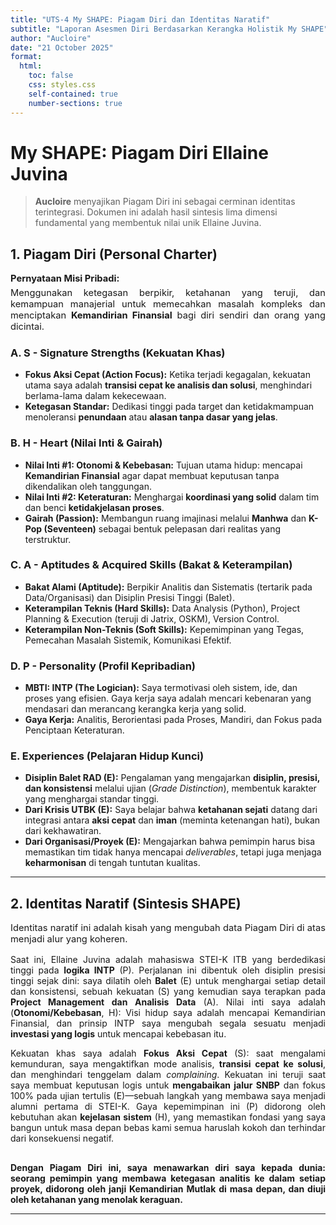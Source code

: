 ```yaml
---
title: "UTS-4 My SHAPE: Piagam Diri dan Identitas Naratif"
subtitle: "Laporan Asesmen Diri Berdasarkan Kerangka Holistik My SHAPE"
author: "Aucloire"
date: "21 October 2025"
format: 
  html:
    toc: false
    css: styles.css 
    self-contained: true
    number-sections: true
---
```


# My SHAPE: Piagam Diri Ellaine Juvina {.unnumbered}

> **Aucloire** menyajikan Piagam Diri ini sebagai cerminan identitas terintegrasi. Dokumen ini adalah hasil sintesis lima dimensi fundamental yang membentuk nilai unik Ellaine Juvina.

## 1. Piagam Diri (Personal Charter) {.unnumbered}

<p style="text-align: justify; font-size: 1.05em; font-weight: bold;">Pernyataan Misi Pribadi:</p>
<p style="text-align: justify; font-size: 1.05em; margin-top: -10px;">Menggunakan ketegasan berpikir, ketahanan yang teruji, dan kemampuan manajerial untuk memecahkan masalah kompleks dan menciptakan **Kemandirian Finansial** bagi diri sendiri dan orang yang dicintai.</p>

### A. S - Signature Strengths (Kekuatan Khas)
<ul>
    <li>**Fokus Aksi Cepat (Action Focus):** Ketika terjadi kegagalan, kekuatan utama saya adalah **transisi cepat ke analisis dan solusi**, menghindari berlama-lama dalam kekecewaan.</li>
    <li>**Ketegasan Standar:** Dedikasi tinggi pada target dan ketidakmampuan menoleransi **penundaan** atau **alasan tanpa dasar yang jelas**.</li>
</ul>

### B. H - Heart (Nilai Inti & Gairah)
<ul>
    <li>**Nilai Inti #1: Otonomi & Kebebasan:** Tujuan utama hidup: mencapai **Kemandirian Finansial** agar dapat membuat keputusan tanpa dikendalikan oleh tanggungan.</li>
    <li>**Nilai Inti #2: Keteraturan:** Menghargai **koordinasi yang solid** dalam tim dan benci **ketidakjelasan proses**.</li>
    <li>**Gairah (Passion):** Membangun ruang imajinasi melalui **Manhwa** dan **K-Pop (Seventeen)** sebagai bentuk pelepasan dari realitas yang terstruktur.</li>
</ul>

### C. A - Aptitudes & Acquired Skills (Bakat & Keterampilan)
<ul>
    <li>**Bakat Alami (Aptitude):** Berpikir Analitis dan Sistematis (tertarik pada Data/Organisasi) dan Disiplin Presisi Tinggi (Balet).</li>
    <li>**Keterampilan Teknis (Hard Skills):** Data Analysis (Python), Project Planning & Execution (teruji di Jatrix, OSKM), Version Control.</li>
    <li>**Keterampilan Non-Teknis (Soft Skills):** Kepemimpinan yang Tegas, Pemecahan Masalah Sistemik, Komunikasi Efektif.</li>
</ul>

### D. P - Personality (Profil Kepribadian)
<ul>
    <li>**MBTI: INTP (The Logician):** Saya termotivasi oleh sistem, ide, dan proses yang efisien. Gaya kerja saya adalah mencari kebenaran yang mendasari dan merancang kerangka kerja yang solid.</li>
    <li>**Gaya Kerja:** Analitis, Berorientasi pada Proses, Mandiri, dan Fokus pada Penciptaan Keteraturan.</li>
</ul>

### E. Experiences (Pelajaran Hidup Kunci)
<ul>
    <li>**Disiplin Balet RAD (E):** Pengalaman yang mengajarkan **disiplin, presisi, dan konsistensi** melalui ujian (*Grade Distinction*), membentuk karakter yang menghargai standar tinggi.</li>
    <li>**Dari Krisis UTBK (E):** Saya belajar bahwa **ketahanan sejati** datang dari integrasi antara **aksi cepat** dan **iman** (meminta ketenangan hati), bukan dari kekhawatiran.</li>
    <li>**Dari Organisasi/Proyek (E):** Mengajarkan bahwa pemimpin harus bisa memastikan tim tidak hanya mencapai *deliverables*, tetapi juga menjaga **keharmonisan** di tengah tuntutan kualitas.</li>
</ul>

<hr>

## 2. Identitas Naratif (Sintesis SHAPE) {.unnumbered}

<p style="text-align: justify; font-size: 1.05em;">
Identitas naratif ini adalah kisah yang mengubah data Piagam Diri di atas menjadi alur yang koheren.
</p>

<p style="text-align: justify;">
Saat ini, Ellaine Juvina adalah mahasiswa STEI-K ITB yang berdedikasi tinggi pada **logika INTP** (P). Perjalanan ini dibentuk oleh disiplin presisi tinggi sejak dini: saya dilatih oleh **Balet** (E) untuk menghargai setiap detail dan konsistensi, sebuah kekuatan (S) yang kemudian saya terapkan pada **Project Management dan Analisis Data** (A). Nilai inti saya adalah (**Otonomi/Kebebasan**, H): Visi hidup saya adalah mencapai Kemandirian Finansial, dan prinsip INTP saya mengubah segala sesuatu menjadi **investasi yang logis** untuk mencapai kebebasan itu.
</p>

<p style="text-align: justify;">
Kekuatan khas saya adalah **Fokus Aksi Cepat** (S): saat mengalami kemunduran, saya mengaktifkan mode analisis, **transisi cepat ke solusi**, dan menghindari tenggelam dalam *complaining*. Kekuatan ini teruji saat saya membuat keputusan logis untuk **mengabaikan jalur SNBP** dan fokus 100% pada ujian tertulis (E)—sebuah langkah yang membawa saya menjadi alumni pertama di STEI-K. Gaya kepemimpinan ini (P) didorong oleh kebutuhan akan **kejelasan sistem** (H), yang memastikan fondasi yang saya bangun untuk masa depan bebas kami semua haruslah kokoh dan terhindar dari konsekuensi negatif.
</p>

<p style="text-align: justify; font-weight: bold; margin-top: 30px;">
Dengan Piagam Diri ini, saya menawarkan diri saya kepada dunia: seorang pemimpin yang membawa **ketegasan analitis** ke dalam setiap proyek, didorong oleh **janji Kemandirian Mutlak** di masa depan, dan diuji oleh **ketahanan yang menolak keraguan**.
</p>
<hr>
